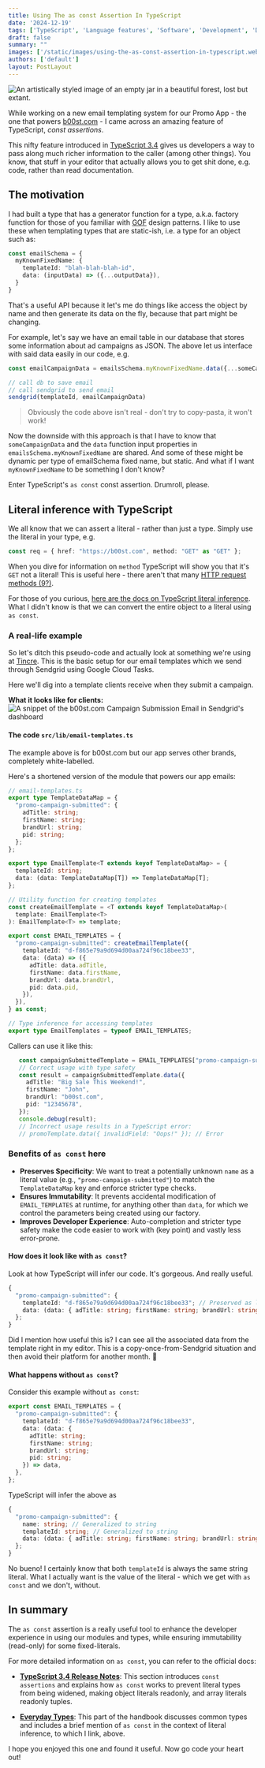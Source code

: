 ```yaml
---
title: Using The as const Assertion In TypeScript
date: '2024-12-19'
tags: ['TypeScript', 'Language features', 'Software', 'Development', 'Developer tooling']
draft: false
summary: ""
images: ['/static/images/using-the-as-const-assertion-in-typescript.webp']
authors: ['default']
layout: PostLayout
---
```


<Image
  className="rounded-md shadow-md"
  src="/static/images/using-the-as-const-assertion-in-typescript.webp"
  alt="An artistically styled image of an empty jar in a beautiful forest, lost but extant."
  height={928}
  width={1232}
/>

While working on a new email templating system for our Promo App - the one that powers [b00st.com](https://b00st.com) - I came across an amazing feature of TypeScript, _const assertions_. 

This nifty feature introduced in [TypeScript 3.4](https://www.typescriptlang.org/docs/handbook/release-notes/typescript-3-4.html) gives us developers a way to pass along much richer information to the caller \(among other things\). You know, that stuff in your editor that actually allows you to get shit done, e.g. code, rather than read documentation.

## The motivation
I had built a type that has a generator function for a type, a.k.a. factory function for those of you familiar with [GOF](https://en.wikipedia.org/wiki/Design_Patterns) design patterns. I like to use these when templating types that are static-ish, i.e. a type for an object such as:

```ts
const emailSchema = {
  myKnownFixedName: {
    templateId: "blah-blah-blah-id",
    data: (inputData) => ({...outputData}),
  }
}
```
That's a useful API because it let's me do things like access the object by name and then generate its data on the fly, because that part might be changing. 

For example, let's say we have an email table in our database that stores some information about ad campaigns as JSON. The above let us interface with said data easily in our code, e.g. 

```ts
const emailCampaignData = emailsSchema.myKnownFixedName.data({...someCampaignData})

// call db to save email
// call sendgrid to send email
sendgrid(templateId, emailCampaignData)
```
> Obviously the code above isn't real - don't try to copy-pasta, it won't work!

Now the downside with this approach is that I have to know that `someCampaignData` and the `data` function input properties in `emailsSchema.myKnownFixedName` are shared. And some of these might be dynamic per type of emailSchema fixed name, but static. And what if I want `myKnownFixedName` to be something I don't know?

Enter TypeScript's `as const` const assertion. Drumroll, please.
## Literal inference with TypeScript

We all know that we can assert a literal - rather than just a type. Simply use the literal in your type, e.g.

```ts
const req = { href: "https://b00st.com", method: "GET" as "GET" };
```
When you dive for information on `method` TypeScript will show you that it's `GET` not a literal! This is useful here - there aren't that many [HTTP request methods (9?)](https://developer.mozilla.org/en-US/docs/Web/HTTP/Methods). 

For those of you curious, [here are the docs on TypeScript literal inference](https://www.typescriptlang.org/docs/handbook/2/everyday-types.html#literal-inference). What I didn't know is that we can convert the entire object to a literal using `as const`. 

### A real-life example

So let's ditch this pseudo-code and actually look at something we're using at [Tincre](https://tincre.com). This is the basic setup for our email templates which we send through Sendgrid using Google Cloud Tasks. 

Here we'll dig into a template clients receive when they submit a campaign. 

**What it looks like for clients:**
<Image
  className="rounded-md shadow-md"
  src="https://res.cloudinary.com/thinkjrs-dev/image/upload/v1734547003/thinkjrs.dev/Screenshot_from_2024-12-18_13-35-39_dxvyg5_pju3w3.webp"
  alt="A snippet of the b00st.com Campaign Submission Email in Sendgrid's dashboard"
  height={562}
  width={1200}
/>

#### The code `src/lib/email-templates.ts`

The example above is for b00st.com but our app serves other brands, completely white-labelled. 

Here's a shortened version of the module that powers our app emails:
```ts
// email-templates.ts
export type TemplateDataMap = {
  "promo-campaign-submitted": {
    adTitle: string;
    firstName: string;
    brandUrl: string;
    pid: string;
  };
};

export type EmailTemplate<T extends keyof TemplateDataMap> = {
  templateId: string;
  data: (data: TemplateDataMap[T]) => TemplateDataMap[T];
};

// Utility function for creating templates
const createEmailTemplate = <T extends keyof TemplateDataMap>(
  template: EmailTemplate<T>
): EmailTemplate<T> => template;

export const EMAIL_TEMPLATES = {
  "promo-campaign-submitted": createEmailTemplate({
    templateId: "d-f865e79a9d694d00aa724f96c18bee33",
    data: (data) => ({
      adTitle: data.adTitle,
      firstName: data.firstName,
      brandUrl: data.brandUrl,
      pid: data.pid,
    }),
  }),
} as const;

// Type inference for accessing templates
export type EmailTemplates = typeof EMAIL_TEMPLATES;
```
Callers can use it like this:
```ts
   const campaignSubmittedTemplate = EMAIL_TEMPLATES["promo-campaign-submitted"];
   // Correct usage with type safety
   const result = campaignSubmittedTemplate.data({
     adTitle: "Big Sale This Weekend!",
     firstName: "John",
     brandUrl: "b00st.com",
     pid: "12345678",
   });
   console.debug(result);
   // Incorrect usage results in a TypeScript error:
   // promoTemplate.data({ invalidField: "Oops!" }); // Error
```

### Benefits of `as const` here

-   **Preserves Specificity**: We want to treat a potentially unknown `name` as a literal value (e.g., `"promo-campaign-submitted"`) to match the `TemplateDataMap` key and enforce stricter type checks.
-   **Ensures Immutability**: It prevents accidental modification of `EMAIL_TEMPLATES` at runtime, for anything other than `data`, for which we control the parameters being created using our factory.
-   **Improves Developer Experience**: Auto-completion and stricter type safety make the code easier to work with (key point) and vastly less error-prone.
#### How does it look like with `as const`? 
Look at how TypeScript will infer our code. It's gorgeous. And really useful.
```ts
{
  "promo-campaign-submitted": {
    templateId: "d-f865e79a9d694d00aa724f96c18bee33"; // Preserved as literal type
    data: (data: { adTitle: string; firstName: string; brandUrl: string; pid: string }) => { ... };
  };
}
```

Did I mention how useful this is? I can see all the associated data from the template right in my editor. This is a copy-once-from-Sendgrid situation and then avoid their platform for another month. 🎉

#### What happens without `as const`?

Consider this example without `as const`:

```ts
export const EMAIL_TEMPLATES = {
  "promo-campaign-submitted": {
    templateId: "d-f865e79a9d694d00aa724f96c18bee33",
    data: (data: {
      adTitle: string;
      firstName: string;
      brandUrl: string;
      pid: string;
    }) => data,
  },
};
```

TypeScript will infer the above as

```ts
{
  "promo-campaign-submitted": {
    name: string; // Generalized to string
    templateId: string; // Generalized to string
    data: (data: { adTitle: string; firstName: string; brandUrl: string; pid: string }) => { ... };
  };
}
```

No bueno! I certainly know that both `templateId` is always the same string literal. What I actually want is the value of the literal - which we get with `as const` and we don't, without.

## In summary

The `as const` assertion is a really useful tool to enhance the developer experience in using our modules and types, while ensuring immutability (read-only) for some fixed-literals.

For more detailed information on `as const`, you can refer to the official docs:

-   [**TypeScript 3.4 Release Notes**](https://www.typescriptlang.org/docs/handbook/release-notes/typescript-3-4.html): This section introduces `const assertions` and explains how `as const` works to prevent literal types from being widened, making object literals readonly, and array literals readonly tuples.
       
-   [**Everyday Types**](https://www.typescriptlang.org/docs/handbook/2/everyday-types.html): This part of the handbook discusses common types and includes a brief mention of `as const` in the context of literal inference, to which I link, above.

I hope you enjoyed this one and found it useful. Now go code your heart out! 

<BlogNewsletterForm />
